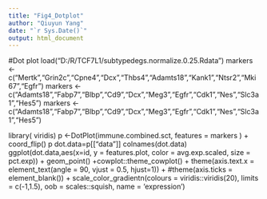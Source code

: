 ---
title: "Fig4_Dotplot"
author: "Qiuyun Yang"
date: "`r Sys.Date()`"
output: html_document
---

#Dot plot
load("D:/R/TCF7L1/subtypedegs.normalize.0.25.Rdata")
markers <- c("Mertk","Grin2c","Cpne4","Dcx","Thbs4","Adamts18","Kank1","Ntsr2","Mki67","Egfr")
markers <- c("Adamts18","Fabp7","Blbp","Cd9","Dcx","Meg3","Egfr","Cdk1","Nes","Slc3a1","Hes5")
markers <- c("Adamts18","Fabp7","Blbp","Cd9","Dcx","Meg3","Egfr","Cdk1","Nes","Slc3a1","Hes5")

library( viridis)
p <-DotPlot(immune.combined.sct, features = markers ) + coord_flip()
p
dot.data=p[["data"]]
colnames(dot.data)
ggplot(dot.data,aes(x=id, y = features.plot, color = avg.exp.scaled, size = pct.exp)) + 
  geom_point() +cowplot::theme_cowplot() +
  theme(axis.text.x = element_text(angle = 90, vjust = 0.5, hjust=1)) +
  #theme(axis.ticks = element_blank()) +
  scale_color_gradientn(colours = viridis::viridis(20), limits = c(-1,1.5), oob = scales::squish, name = 'expression')

